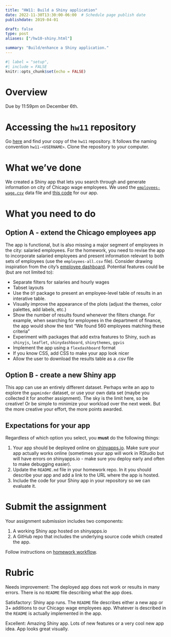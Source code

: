 ```yaml
---
title: "HW11: Build a Shiny application"
date: 2022-11-30T13:30:00-06:00  # Schedule page publish date
publishdate: 2019-04-01

draft: false
type: post
aliases: ["/hw10-shiny.html"]

summary: "Build/enhance a Shiny application."
---
```


```r
#| label = "setup",
#| include = FALSE
knitr::opts_chunk$set(echo = FALSE)
```

# Overview

Due by 11:59pm on December 6th.

# Accessing the `hw11` repository

Go [here](https://github.coecis.cornell.edu/cis-fa22) and find your copy of the `hw11` repository. It follows the naming convention `hw11-<USERNAME>`. Clone the repository to your computer.

# What we've done

We created a Shiny app that lets you search through and generate information on city of Chicago wage employees. We used the [`employees-wage.csv`](https://github.com/cis-ds/shiny-demo) data file and [this code](/notes/shiny/#final-shiny-app-code) for our app.

# What you need to do

## Option A - extend the Chicago employees app

The app is functional, but is also missing a major segment of employees in the city: salaried employees. For the homework, you need to revise the app to incorporate salaried employees and present information relevant to both sets of employees (use the `employees-all.csv` file). Consider drawing inspiration from the city's [employee dashboard](https://data.cityofchicago.org/Administration-Finance/Current-Employee-Names-Salaries-and-Position-Title/aned-ke5c). Potential features could be (but are not limited to):

* Separate filters for salaries and hourly wages
* Tabset layouts
* Use the `DT` package to present an employee-level table of results in an interative table.
* Visually improve the appearance of the plots (adjust the themes, color palettes, add labels, etc.)
* Show the number of results found whenever the filters change. For example, when searching for employees in the department of finance, the app would show the text "We found 560 employees matching these criteria"
* Experiment with packages that add extra features to Shiny, such as `shinyjs`, `leaflet`, `shinydashboard`, `shinythemes`, `ggvis`
* Implement the app using a `flexdashboard` format
* If you know CSS, add CSS to make your app look nicer
* Allow the user to download the results table as a .csv file

## Option B - create a new Shiny app

This app can use an entirely different dataset. Perhaps write an app to explore the `gapminder` dataset, or use your own data set (maybe you collected it for another assignment). The sky is the limit here, so be creative! Or be simple to minimize your workload over the next week. But the more creative your effort, the more points awarded.

## Expectations for your app

Regardless of which option you select, you **must** do the following things:

1. Your app should be deployed online on [shinyapps.io](http://www.shinyapps.io). Make sure your app actually works online (sometimes your app will work in RStudio but will have errors on shinyapps.io - make sure you deploy early and often to make debugging easier).
1. Update the `README.md` file in your homework repo. In it you should describe your app and add a link to the URL where the app is hosted.
1. Include the code for your Shiny app in your repository so we can evaluate it.

# Submit the assignment

Your assignment submission includes two components:

1. A working Shiny app hosted on shinyapps.io
1. A GitHub repo that includes the underlying source code which created the app.

Follow instructions on [homework workflow](/faq/homework-guidelines/#homework-workflow).

# Rubric

Needs improvement: The deployed app does not work or results in many errors. There is no `README` file describing what the app does.

Satisfactory: Shiny app runs. The `README` file describes either a new app or 3+ additions to our Chicago wage employees app. Whatever is described in the `README` is actually implemented in the app.

Excellent: Amazing Shiny app. Lots of new features or a very cool new app idea. App looks great visually.
